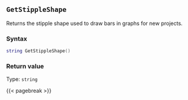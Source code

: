 ## `GetStippleShape`

Returns the stipple shape used to draw bars in graphs for new projects.

### Syntax {-}

``` .lua
string GetStippleShape()
```


### Return value {-}

Type: `string`


{{< pagebreak >}}